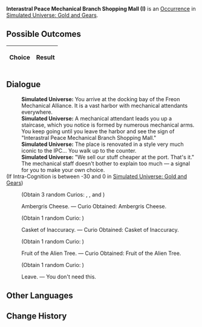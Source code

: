 {{Simulated Universe Event Infobox
|title         = Interastral Peace Mechanical Branch Shopping Mall (I)
|image         = Random Event Bond.png
|type          =
|domains_su    = 
|domains_ext   = 
|domains_swarm = 
|domains_gng   = Occurrence
|requirements  =
|prev          = {{tx}}
|next          = {{tx}}
|indexRewards  =
|characters    = 
}}
'''Interastral Peace Mechanical Branch Shopping Mall (I)''' is an [[Simulated Universe/Occurrence|Occurrence]] in [[Simulated Universe: Gold and Gears]].

==Possible Outcomes==
{| class="article-table"
!Choice
!Result

|}

<!--
==Gameplay Notes==

-->
==Dialogue==
{{Dialogue Start}}
:'''Simulated Universe:''' You arrive at the docking bay of the Freon Mechanical Alliance. It is a vast harbor with mechanical attendants everywhere.
:'''Simulated Universe:''' A mechanical attendant leads you up a staircase, which you notice is formed by numerous mechanical arms. You keep going until you leave the harbor and see the sign of "Interastral Peace Mechanical Branch Shopping Mall."
:'''Simulated Universe:''' The place is renovated in a style very much iconic to the IPC... You walk up to the counter.
:'''Simulated Universe:''' "We sell our stuff cheaper at the port. That's it." The mechanical staff doesn't bother to explain too much &mdash; a signal for you to make your own choice.
;(If Intra-Cognition is between -30 and 0 in [[Simulated Universe: Gold and Gears]])
:{{SU Special Dialogue|Erudition|Level up your Cognition.|Curio Obtained: Ambergris Cheese. Curio Obtained: Casket of Inaccuracy. Curio Obtained: Fruit of the Alien Tree.}}
:;(Obtain 3 random Curios<nowiki>:</nowiki> {{Item|Ambergris Cheese|20|type=Curio|link=Simulated_Universe/Curio#Ambergris_Cheese}}, {{Item|Casket of Inaccuracy|20|type=Curio|link=Simulated_Universe/Curio#Casket_of_Inaccuracy}}, and {{Item|Fruit of the Alien Tree|20|type=Curio|link=Simulated_Universe/Curio#Fruit_of_the_Alien_Tree}})
:{{DIcon|Star}} Ambergris Cheese. &mdash; Curio Obtained: Ambergris Cheese.
:;(Obtain 1 random Curio<nowiki>:</nowiki> {{Item|Ambergris Cheese|20|type=Curio|link=Simulated_Universe/Curio#Ambergris_Cheese}})
:{{DIcon|Star}} Casket of Inaccuracy. &mdash; Curio Obtained: Casket of Inaccuracy.
:;(Obtain 1 random Curio<nowiki>:</nowiki> {{Item|Casket of Inaccuracy|20|type=Curio|link=Simulated_Universe/Curio#Casket_of_Inaccuracy}})
:{{DIcon|Star}} Fruit of the Alien Tree. &mdash; Curio Obtained: Fruit of the Alien Tree.
:;(Obtain 1 random Curio<nowiki>:</nowiki> {{Item|Fruit of the Alien Tree|20|type=Curio|link=Simulated_Universe/Curio#Fruit_of_the_Alien_Tree}})
:{{DIcon|Star}} Leave. &mdash; You don't need this.
{{Dialogue End}}

==Other Languages==
{{Other Languages
|en   = Interastral Peace Mechanical Branch Shopping Mall (I)
|zhs  = 星际和平机械分部商城（其一）
|zht  = 星際和平機械分部商城（其一）
|ja   = スターピースショッピングセンター・{{Rubi|機械支部|きかいしぶ}}（その1）
|ko   = 스타피스 기계 지점 상점 (1)
|es   = Centro comercial mecánico de la Paz Interastral (I)
|fr   = Centre commerciale mécanique de la Paix Interastrale (I)
|ru   = Торговый дом Механического филиала Межзвёздного мира I
|th   = ห้างจักรกลสันติภาพแห่งดวงดาวสาขาย่อย (1)
|vi   = Cửa Hàng Chi Nhánh Máy Móc Hành Tinh Hòa Bình 1
|de   = Interastrales Friedens-Einkaufszentrum &ndash; Mechanische Filiale (Teil 1)
|id   = Mall Interastral Peace Cabang Mekanik (1)
|pt   = Shopping da Filial Mecânica da Paz Interastral (I)
}}

==Change History==
{{Change History|1.0}}
